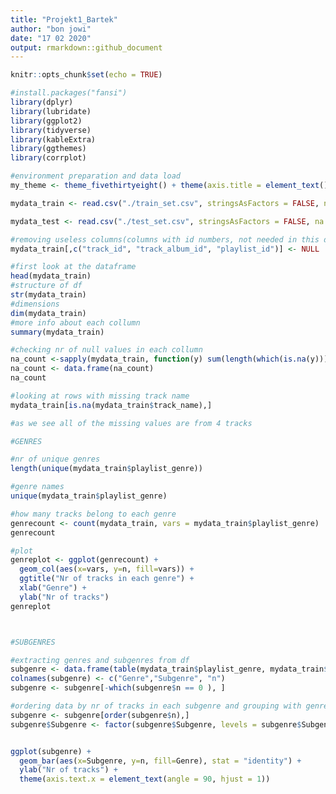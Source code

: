 ```yaml
---
title: "Projekt1_Bartek"
author: "bon jowi"
date: "17 02 2020"
output: rmarkdown::github_document
---
```


```r
knitr::opts_chunk$set(echo = TRUE)
```

```r
#install.packages("fansi")
library(dplyr)
library(lubridate)
library(ggplot2)
library(tidyverse)
library(kableExtra)
library(ggthemes)
library(corrplot)
```


```r
#environment preparation and data load
my_theme <- theme_fivethirtyeight() + theme(axis.title = element_text(), axis.title.x = element_text())

mydata_train <- read.csv("./train_set.csv", stringsAsFactors = FALSE, na.strings="")

mydata_test <- read.csv("./test_set.csv", stringsAsFactors = FALSE, na.strings="")
```

```r
#removing useless columns(columns with id numbers, not needed in this data analysis)
mydata_train[,c("track_id", "track_album_id", "playlist_id")] <- NULL

```

```r
#first look at the dataframe
head(mydata_train)
#structure of df
str(mydata_train)
#dimensions
dim(mydata_train)
#more info about each collumn
summary(mydata_train)
```

```r
#checking nr of null values in each collumn
na_count <-sapply(mydata_train, function(y) sum(length(which(is.na(y)))))
na_count <- data.frame(na_count)
na_count

```

```r
#looking at rows with missing track name
mydata_train[is.na(mydata_train$track_name),]

#as we see all of the missing values are from 4 tracks
```

```r
#GENRES

#nr of unique genres
length(unique(mydata_train$playlist_genre))

#genre names
unique(mydata_train$playlist_genre)

#how many tracks belong to each genre
genrecount <- count(mydata_train, vars = mydata_train$playlist_genre)
genrecount

#plot
genreplot <- ggplot(genrecount) +
  geom_col(aes(x=vars, y=n, fill=vars)) +
  ggtitle("Nr of tracks in each genre") +
  xlab("Genre") +
  ylab("Nr of tracks")
genreplot




```


```r
#SUBGENRES

#extracting genres and subgenres from df
subgenre <- data.frame(table(mydata_train$playlist_genre, mydata_train$playlist_subgenre))
colnames(subgenre) <- c("Genre","Subgenre", "n") 
subgenre <- subgenre[-which(subgenre$n == 0 ), ]

#ordering data by nr of tracks in each subgenre and grouping with genres
subgenre <- subgenre[order(subgenre$n),]
subgenre$Subgenre <- factor(subgenre$Subgenre, levels = subgenre$Subgenre[order(subgenre$Genre)])


ggplot(subgenre) +
  geom_bar(aes(x=Subgenre, y=n, fill=Genre), stat = "identity") +
  ylab("Nr of tracks") +
  theme(axis.text.x = element_text(angle = 90, hjust = 1))


```

